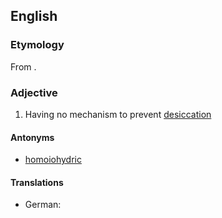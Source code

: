==English==
===Etymology===
From {{confix|poikilo|hydric}}.

===Adjective===
{{en-adj}}

# {{context|biology|of a plant|lang=en}} Having no mechanism to prevent [[desiccation]]

====Antonyms====
* [[homoiohydric]]

====Translations====
{{trans-top|ecology: plants that cannot prevent desiccation}}
*German: {{t+|de|poikilohydrisch}}
{{trans-mid}}
{{trans-bottom}}